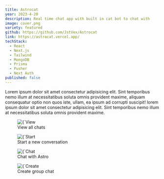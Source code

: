 ```yaml
---
title: Astrocat
year: 2023-4-20
description: Real time chat app with built in cat bot to chat with
image: cover.png
variety: featured
github: https://github.com/JstVex/Astrocat
link: https://astrocat.vercel.app/
techStack:
  - React
  - Next.js
  - Tailwind
  - MongoDB
  - Prisma
  - Pusher
  - Next Auth
published: false
---
```


Lorem ipsum dolor sit amet consectetur adipisicing elit. Sint temporibus nemo illum at necessitatibus soluta omnis provident maxime, aliquam consequatur optio non quos iste, ullam, ea ipsum ad corrupti suscipit! lorem ipsum dolor sit amet consectetur adipisicing elit. Sint temporibus nemo illum at necessitatibus soluta omnis provident maxime.

<figure>
    <Image 
        src={`/images/projects/soteria2.png`}
        alt={`View all chats`}
        width={593}
        height={305}
        priority
    />
    <figcaption>View all chats</figcaption>
</figure>

<figure>
    <Image 
        src={`/images/projects/soteria2.png`}
        alt={`Start a new conversation`}
        width={593}
        height={305}
        priority
    />
    <figcaption>Start a new conversation</figcaption>
</figure>

<figure>
    <Image 
        src={`/images/projects/soteria2.png`}
        alt={`Chat with Astro`}
        width={593}
        height={305}
        priority
    />
    <figcaption>Chat with Astro</figcaption>
</figure>

<figure>
    <Image 
        src={`/images/projects/soteria2.png`}
        alt={`Create group chat`}
        width={593}
        height={305}
        priority
    />
    <figcaption>Create group chat</figcaption>
</figure>